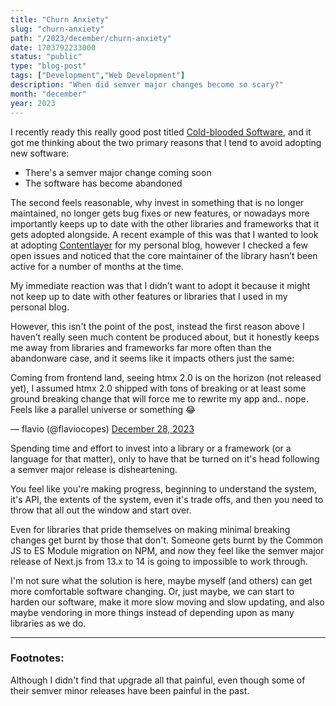 ```yaml
---
title: "Churn Anxiety"
slug: "churn-anxiety"
path: "/2023/december/churn-anxiety"
date: 1703792233000
status: "public"
type: "blog-post"
tags: ["Development","Web Development"]
description: "When did semver major changes become so scary?"
month: "december"
year: 2023
---
```



I recently ready this really good post titled
[Cold-blooded Software](https://dubroy.com/blog/cold-blooded-software/), and it
got me thinking about the two primary reasons that I tend to avoid adopting new
software:

- There's a semver major change coming soon
- The software has become abandoned

The second feels reasonable, why invest in something that is no longer
maintained, no longer gets bug fixes or new features, or nowadays more
importantly keeps up to date with the other libraries and frameworks that it
gets adopted alongside. A recent example of this was that I wanted to look at
adopting [Contentlayer](https://contentlayer.dev/) for my personal blog, however
I checked a few open issues and noticed that the core maintainer of the library
hasn’t been active for a number of months at the time.

My immediate reaction was that I didn’t want to adopt it because it might not
keep up to date with other features or libraries that I used in my personal
blog.

However, this isn't the point of the post, instead the first reason above I
haven’t really seen much content be produced about, but it honestly keeps me
away from libraries and frameworks far more often than the abandonware case, and
it seems like it impacts others just the same:

<Tweet id="1740431831210848733">
  <p lang="en" dir="ltr">Coming from frontend land, seeing htmx 2.0 is on the horizon (not released yet), I assumed htmx 2.0 shipped with tons of breaking or at least some ground breaking change that will force me to rewrite my app and.. nope.<br />Feels like a parallel universe or something 😂</p>&mdash; flavio (@flaviocopes) <a href="https://twitter.com/flaviocopes/status/1740431831210848733?ref_src=twsrc%5Etfw">December 28, 2023</a>
</Tweet>

Spending time and effort to invest into a library or a framework (or a language
for that matter), only to have that be turned on it's head following a semver
major release is disheartening.

You feel like you're making progress, beginning to understand the system, it's
API, the extents of the system, even it's trade offs, and then you need to throw
that all out the window and start over.

Even for libraries that pride themselves on making minimal breaking changes get
burnt by those that don't. Someone gets burnt by the Common JS to ES Module
migration on NPM, and now they feel like the semver major release of Next.js
from 13.x to 14 is going to impossible to work through<FootnoteRef id="1" />.

I'm not sure what the solution is here, maybe myself (and others) can get more
comfortable software changing. Or, just maybe, we can start to harden our
software, make it more slow moving and slow updating, and also maybe vendoring
in more things instead of depending upon as many libraries as we do.

---

### Footnotes:

<Footnote id="1">Although I didn't find that upgrade all that painful, even
though some of their semver minor releases have been painful in the
past.</Footnote>

